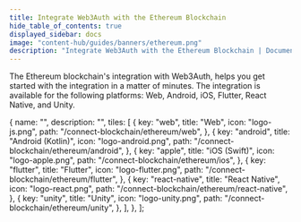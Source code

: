 ```yaml
---
title: Integrate Web3Auth with the Ethereum Blockchain
hide_table_of_contents: true
displayed_sidebar: docs
image: "content-hub/guides/banners/ethereum.png"
description: "Integrate Web3Auth with the Ethereum Blockchain | Documentation - Web3Auth"
---
```



<SEO
  title="Integrate Web3Auth with the Ethereum Blockchain"
  description="Integrate Web3Auth with the Ethereum Blockchain | Documentation - Web3Auth"
  image="https://web3auth.io/docs/content-hub/guides/banners/ethereum.png"
  slug="/connect-blockchain/evm/ethereum"
/>

The Ethereum blockchain's integration with Web3Auth, helps you get started with the integration in a matter of minutes. The integration is available
for the following platforms: Web, Android, iOS, Flutter, React Native, and Unity.

  {
    name: "",
    description: "",
    tiles: [
      {
        key: "web",
        title: "Web",
        icon: "logo-js.png",
        path: "/connect-blockchain/ethereum/web",
      },
      {
        key: "android",
        title: "Android (Kotlin)",
        icon: "logo-android.png",
        path: "/connect-blockchain/ethereum/android",
      },
      {
        key: "apple",
        title: "iOS (Swift)",
        icon: "logo-apple.png",
        path: "/connect-blockchain/ethereum/ios",
      },
      {
        key: "flutter",
        title: "Flutter",
        icon: "logo-flutter.png",
        path: "/connect-blockchain/ethereum/flutter",
      },
      {
        key: "react-native",
        title: "React Native",
        icon: "logo-react.png",
        path: "/connect-blockchain/ethereum/react-native",
      },
      {
        key: "unity",
        title: "Unity",
        icon: "logo-unity.png",
        path: "/connect-blockchain/ethereum/unity",
      },
    ],
  },
];

<Tiles tileGroups={Ethereum} />
